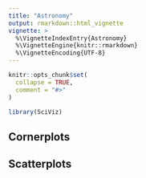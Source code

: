```yaml
---
title: "Astronomy"
output: rmarkdown::html_vignette
vignette: >
  %\VignetteIndexEntry{Astronomy}
  %\VignetteEngine{knitr::rmarkdown}
  %\VignetteEncoding{UTF-8}
---
```


```r
knitr::opts_chunk$set(
  collapse = TRUE,
  comment = "#>"
)
```

```r
library(SciViz)
```

## Cornerplots 

## Scatterplots 
